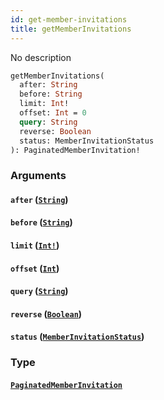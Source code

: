 ```yaml
---
id: get-member-invitations
title: getMemberInvitations
---
```


No description

```graphql
getMemberInvitations(
  after: String
  before: String
  limit: Int!
  offset: Int = 0
  query: String
  reverse: Boolean
  status: MemberInvitationStatus
): PaginatedMemberInvitation!

```

### Arguments

#### `after` ([`String`](/docs/graphql/scalars/string))

#### `before` ([`String`](/docs/graphql/scalars/string))

#### `limit` ([`Int!`](/docs/graphql/scalars/int))

#### `offset` ([`Int`](/docs/graphql/scalars/int))

#### `query` ([`String`](/docs/graphql/scalars/string))

#### `reverse` ([`Boolean`](/docs/graphql/scalars/boolean))

#### `status` ([`MemberInvitationStatus`](/docs/graphql/enums/member-invitation-status))

### Type

#### [`PaginatedMemberInvitation`](/docs/graphql/objects/paginated-member-invitation)
